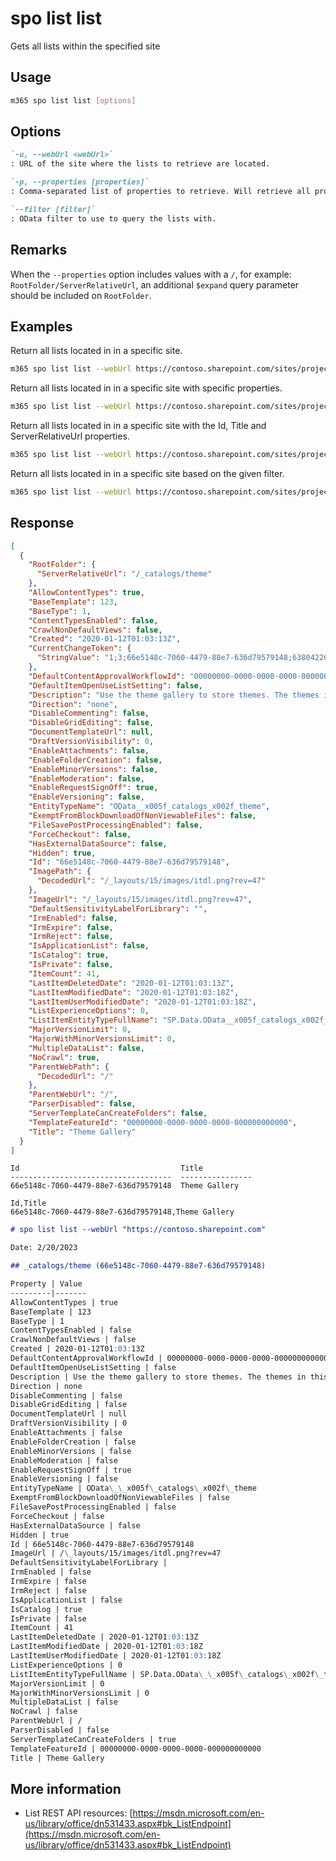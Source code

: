
# spo list list

Gets all lists within the specified site

## Usage

```sh
m365 spo list list [options]
```

## Options

```md definition-list
`-u, --webUrl <webUrl>`
: URL of the site where the lists to retrieve are located.

`-p, --properties [properties]`
: Comma-separated list of properties to retrieve. Will retrieve all properties if not specified.

`--filter [filter]`
: OData filter to use to query the lists with.
```

<Global />

## Remarks

When the `--properties` option includes values with a `/`, for example: `RootFolder/ServerRelativeUrl`, an additional `$expand` query parameter should be included on `RootFolder`.

## Examples

Return all lists located in in a specific site.

```sh
m365 spo list list --webUrl https://contoso.sharepoint.com/sites/project-x
```

Return all lists located in in a specific site with specific properties.

```sh
m365 spo list list --webUrl https://contoso.sharepoint.com/sites/project-x --properties "BaseTemplate,ParentWebUrl"
```

Return all lists located in in a specific site with the Id, Title and ServerRelativeUrl properties.

```sh
m365 spo list list --webUrl https://contoso.sharepoint.com/sites/project-x --properties "Id,Title,RootFolder/ServerRelativeUrl"
```

Return all lists located in in a specific site based on the given filter.

```sh
m365 spo list list --webUrl https://contoso.sharepoint.com/sites/project-x --filter "BaseTemplate eq 100"
```

## Response

<Tabs>
  <TabItem value="JSON">

  ```json
  [
    {
      "RootFolder": {
        "ServerRelativeUrl": "/_catalogs/theme"
      },
      "AllowContentTypes": true,
      "BaseTemplate": 123,
      "BaseType": 1,
      "ContentTypesEnabled": false,
      "CrawlNonDefaultViews": false,
      "Created": "2020-01-12T01:03:13Z",
      "CurrentChangeToken": {
        "StringValue": "1;3;66e5148c-7060-4479-88e7-636d79579148;638042267256930000;564174226"
      },
      "DefaultContentApprovalWorkflowId": "00000000-0000-0000-0000-000000000000",
      "DefaultItemOpenUseListSetting": false,
      "Description": "Use the theme gallery to store themes. The themes in this gallery can be used by this site or any of its subsites.",
      "Direction": "none",
      "DisableCommenting": false,
      "DisableGridEditing": false,
      "DocumentTemplateUrl": null,
      "DraftVersionVisibility": 0,
      "EnableAttachments": false,
      "EnableFolderCreation": false,
      "EnableMinorVersions": false,
      "EnableModeration": false,
      "EnableRequestSignOff": true,
      "EnableVersioning": false,
      "EntityTypeName": "OData__x005f_catalogs_x002f_theme",
      "ExemptFromBlockDownloadOfNonViewableFiles": false,
      "FileSavePostProcessingEnabled": false,
      "ForceCheckout": false,
      "HasExternalDataSource": false,
      "Hidden": true,
      "Id": "66e5148c-7060-4479-88e7-636d79579148",
      "ImagePath": {
        "DecodedUrl": "/_layouts/15/images/itdl.png?rev=47"
      },
      "ImageUrl": "/_layouts/15/images/itdl.png?rev=47",
      "DefaultSensitivityLabelForLibrary": "",
      "IrmEnabled": false,
      "IrmExpire": false,
      "IrmReject": false,
      "IsApplicationList": false,
      "IsCatalog": true,
      "IsPrivate": false,
      "ItemCount": 41,
      "LastItemDeletedDate": "2020-01-12T01:03:13Z",
      "LastItemModifiedDate": "2020-01-12T01:03:18Z",
      "LastItemUserModifiedDate": "2020-01-12T01:03:18Z",
      "ListExperienceOptions": 0,
      "ListItemEntityTypeFullName": "SP.Data.OData__x005f_catalogs_x002f_themeItem",
      "MajorVersionLimit": 0,
      "MajorWithMinorVersionsLimit": 0,
      "MultipleDataList": false,
      "NoCrawl": true,
      "ParentWebPath": {
        "DecodedUrl": "/"
      },
      "ParentWebUrl": "/",
      "ParserDisabled": false,
      "ServerTemplateCanCreateFolders": false,
      "TemplateFeatureId": "00000000-0000-0000-0000-000000000000",
      "Title": "Theme Gallery"
    }
  ]
  ```

  </TabItem>
  <TabItem value="Text">

  ```text
  Id                                    Title
  ------------------------------------  ----------------
  66e5148c-7060-4479-88e7-636d79579148  Theme Gallery
  ```

  </TabItem>
  <TabItem value="CSV">

  ```csv
  Id,Title
  66e5148c-7060-4479-88e7-636d79579148,Theme Gallery
  ```

  </TabItem>
  <TabItem value="Markdown">

  ```md
  # spo list list --webUrl "https://contoso.sharepoint.com"

  Date: 2/20/2023

  ## _catalogs/theme (66e5148c-7060-4479-88e7-636d79579148)

  Property | Value
  ---------|-------
  AllowContentTypes | true
  BaseTemplate | 123
  BaseType | 1
  ContentTypesEnabled | false
  CrawlNonDefaultViews | false
  Created | 2020-01-12T01:03:13Z
  DefaultContentApprovalWorkflowId | 00000000-0000-0000-0000-000000000000
  DefaultItemOpenUseListSetting | false
  Description | Use the theme gallery to store themes. The themes in this gallery can be used by this site or any of its subsites.
  Direction | none
  DisableCommenting | false
  DisableGridEditing | false
  DocumentTemplateUrl | null
  DraftVersionVisibility | 0
  EnableAttachments | false
  EnableFolderCreation | false
  EnableMinorVersions | false
  EnableModeration | false
  EnableRequestSignOff | true
  EnableVersioning | false
  EntityTypeName | OData\_\_x005f\_catalogs\_x002f\_theme
  ExemptFromBlockDownloadOfNonViewableFiles | false
  FileSavePostProcessingEnabled | false
  ForceCheckout | false
  HasExternalDataSource | false
  Hidden | true
  Id | 66e5148c-7060-4479-88e7-636d79579148
  ImageUrl | /\_layouts/15/images/itdl.png?rev=47
  DefaultSensitivityLabelForLibrary |
  IrmEnabled | false
  IrmExpire | false
  IrmReject | false
  IsApplicationList | false
  IsCatalog | true
  IsPrivate | false
  ItemCount | 41
  LastItemDeletedDate | 2020-01-12T01:03:13Z
  LastItemModifiedDate | 2020-01-12T01:03:18Z
  LastItemUserModifiedDate | 2020-01-12T01:03:18Z
  ListExperienceOptions | 0
  ListItemEntityTypeFullName | SP.Data.OData\_\_x005f\_catalogs\_x002f\_themeItem
  MajorVersionLimit | 0
  MajorWithMinorVersionsLimit | 0
  MultipleDataList | false
  NoCrawl | false
  ParentWebUrl | /
  ParserDisabled | false
  ServerTemplateCanCreateFolders | true
  TemplateFeatureId | 00000000-0000-0000-0000-000000000000
  Title | Theme Gallery
  ```

  </TabItem>
</Tabs>

## More information

- List REST API resources: [https://msdn.microsoft.com/en-us/library/office/dn531433.aspx#bk_ListEndpoint](https://msdn.microsoft.com/en-us/library/office/dn531433.aspx#bk_ListEndpoint)
